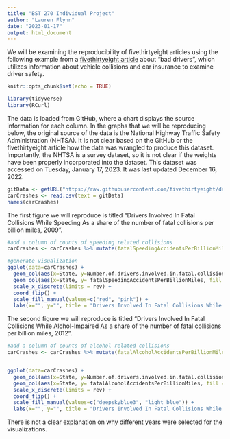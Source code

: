 ```yaml
---
title: "BST 270 Individual Project"
author: "Lauren Flynn"
date: "2023-01-17"
output: html_document
---
```


We will be examining the reproducibility of fivethirtyeight articles using the following example from a [fivethirtyeight article](https://fivethirtyeight.com/features/which-state-has-the-worst-drivers/) about "bad drivers", which utilizes information about vehicle collisions and car insurance to examine driver safety.


```r
knitr::opts_chunk$set(echo = TRUE)
```

```r
library(tidyverse)
library(RCurl)
```


The data is loaded from GitHub, where a chart displays the source information for each column. In the graphs that we will be reproducing below, the original source of the data is the National Highway Traffic Safety Administration (NHTSA). It is not clear based on the GitHub or the fivethirtyeight article how the data was wrangled to produce this dataset. Importantly, the NHTSA is a survey dataset, so it is not clear if the weights have been properly incorporated into the dataset. This dataset was accessed on Tuesday, January 17, 2023. It was last updated December 16, 2022. 


```r
gitData <- getURL("https://raw.githubusercontent.com/fivethirtyeight/data/master/bad-drivers/bad-drivers.csv")
carCrashes <- read.csv(text = gitData)
names(carCrashes)
```
The first figure we will reproduce is titled "Drivers Involved In Fatal Collisions While Speeding As a share of the number of fatal collisions per billion miles, 2009". 
```r
#add a column of counts of speeding related collisions
carCrashes <- carCrashes %>% mutate(fatalSpeedingAccidentsPerBillionMiles = Number.of.drivers.involved.in.fatal.collisions.per.billion.miles * Percentage.Of.Drivers.Involved.In.Fatal.Collisions.Who.Were.Speeding * 0.01)

#generate visualization
ggplot(data=carCrashes) +  
  geom_col(aes(x=State, y=Number.of.drivers.involved.in.fatal.collisions.per.billion.miles, fill = "Total Collisions Per Billion Miles"))  + 
  geom_col(aes(x=State, y= fatalSpeedingAccidentsPerBillionMiles, fill = "Speeding Collisions Per Billion Miles")) +
  scale_x_discrete(limits = rev) +
  coord_flip() + 
  scale_fill_manual(values=c("red", "pink")) + 
  labs(x="", y="", title = "Drivers Involved In Fatal Collisions While Speeding", subtitle = "As a share of the number of fatal collisions per billion miles, 2009", legend = "")  
```

The second figure we will reproduce is titled "Drivers Involved In Fatal Collisions While Alchol-Impaired As a share of the number of fatal collisions per billion miles, 2012". 
```r
#add a column of counts of alcohol related collisions
carCrashes <- carCrashes %>% mutate(fatalAlcoholAccidentsPerBillionMiles = Number.of.drivers.involved.in.fatal.collisions.per.billion.miles * Percentage.Of.Drivers.Involved.In.Fatal.Collisions.Who.Were.Alcohol.Impaired * 0.01)


ggplot(data=carCrashes) +  
  geom_col(aes(x=State, y=Number.of.drivers.involved.in.fatal.collisions.per.billion.miles, fill = "Total Collisions Per Billion Miles"))  + 
  geom_col(aes(x=State, y= fatalAlcoholAccidentsPerBillionMiles, fill = "Alcohol Collisions Per Billion Miles")) +
  scale_x_discrete(limits = rev) +
  coord_flip() + 
  scale_fill_manual(values=c("deepskyblue3", "light blue")) + 
  labs(x="", y="", title = "Drivers Involved In Fatal Collisions While Alcohol-Impaired", subtitle = "As a share of the number of fatal collisions per billion miles, 2012")  
```



There is not a clear explanation on why different years were selected for the visualizations. 
